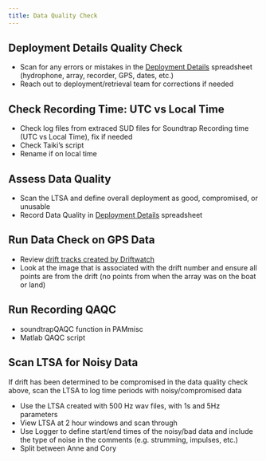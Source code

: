```yaml
---
title: Data Quality Check
---
```


## Deployment Details Quality Check

-   Scan for any errors or mistakes in the [Deployment Details](https://docs.google.com/spreadsheets/d/10bxlwfVOe1LFfj69B_YddxcA0V14m7codYwgD2YncFk/edit?usp=sharing) spreadsheet (hydrophone, array, recorder, GPS, dates, etc.)
-   Reach out to deployment/retrieval team for corrections if needed

## Check Recording Time: UTC vs Local Time

-   Check log files from extraced SUD files for Soundtrap Recording time (UTC vs Local Time), fix if needed
-   Check Taiki's script
-   Rename if on local time

## Assess Data Quality

-   Scan the LTSA and define overall deployment as good, compromised, or unusable
-   Record Data Quality in [Deployment Details](https://docs.google.com/spreadsheets/d/10bxlwfVOe1LFfj69B_YddxcA0V14m7codYwgD2YncFk/edit?usp=sharing) spreadsheet

## Run Data Check on GPS Data

-   Review [drift tracks created by Driftwatch](https://drive.google.com/file/d/1Ca2MKzXSDYh-o71WvVr2EoC9zs7w3gbo/view?usp=share_link)
-   Look at the image that is associated with the drift number and ensure all points are from the drift (no points from when the array was on the boat or land)

## Run Recording QAQC 

-   soundtrapQAQC function in PAMmisc
-   Matlab QAQC script

## Scan LTSA for Noisy Data

If drift has been determined to be compromised in the data quality check above, scan the LTSA to log time periods with noisy/compromised data

-   Use the LTSA created with 500 Hz wav files, with 1s and 5Hz parameters
-   View LTSA at 2 hour windows and scan through
-   Use Logger to define start/end times of the noisy/bad data and include the type of noise in the comments (e.g. strumming, impulses, etc.)
-   Split between Anne and Cory
